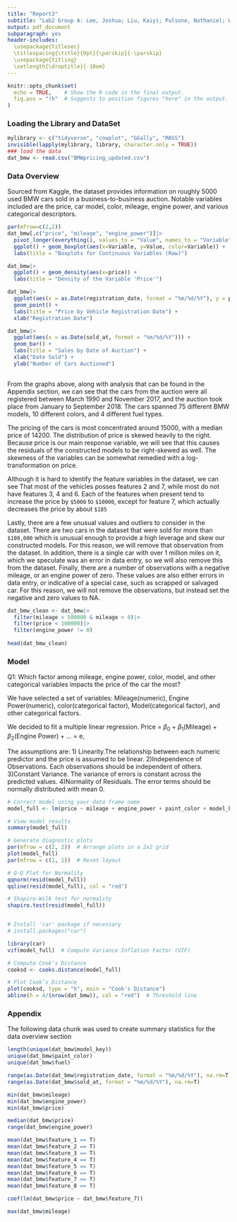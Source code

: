 ```yaml
---
title: "Report3"
subtitle: "Lab2 Group A: Lee, Joshua; Liu, Kaiyi; Pulsone, Nathaniel; Wang, Mengyao; Xu, Zexian; Yang, Xiaojing"
output: pdf_document
subparagraph: yes
header-includes:
  \usepackage{titlesec}
  \titlespacing{\title}{0pt}{\parskip}{-\parskip}
  \usepackage{titling}
  \setlength{\droptitle}{-10em}
---
```


\vspace{-10truemm}

```r
knitr::opts_chunk$set(
  echo = TRUE,    # Show the R code in the final output.
  fig.pos = "!h"  # Suggests to position figures "here" in the output.
)
```

### Loading the Library and DataSet

```r
mylibrary <- c("tidyverse", "cowplot", "GGally", "MASS")
invisible(lapply(mylibrary, library, character.only = TRUE))
### load the data
dat_bmw <- read.csv("BMWpricing_updated.csv")
```

### Data Overview

Sourced from Kaggle, the dataset provides information on roughly 5000 used BMW cars sold in a business-to-business auction. Notable variables included are the price, car model, color, mileage, engine power, and various categorical descriptors.

```r
par(mfrow=c(2,2))
dat_bmw[,c("price", "mileage", "engine_power")]|>
  pivot_longer(everything(), values_to = "Value", names_to = "Variable") |>
  ggplot() + geom_boxplot(aes(x=Variable, y=Value, color=Variable)) +
  labs(title = "Boxplots for Continuous Variables (Raw)")

dat_bmw|>
  ggplot() + geom_density(aes(x=price)) +
  labs(title = "Density of the Variable 'Price'")

dat_bmw|>
  ggplot(aes(x = as.Date(registration_date, format = "%m/%d/%Y"), y = price)) +
  geom_point() + 
  labs(title = "Price by Vehicle Registration Date") +
  xlab("Registration Date")

dat_bmw|>
  ggplot(aes(x = as.Date(sold_at, format = "%m/%d/%Y"))) +
  geom_bar() + 
  labs(title = "Sales by Date of Auction") +
  xlab("Date Sold") +
  ylab("Number of Cars Auctioned")
  
```

From the graphs above, along with analysis that can be found in the Appendix section, we can see that the cars from the auction were all registered between March 1990 and November 2017, and the auction took place from January to September 2018. The cars spanned 75 different BMW models, 10 different colors, and 4 different fuel types.

The pricing of the cars is most concentrated around 15000, with a median price of 14200. The distribution of price is skewed heavily to the right. Because price is our main response variable, we will see that this causes the residuals of the constructed models to be right-skewed as well. The skewness of the variables can be somewhat remedied with a log-transformation on price.

Although it is hard to identify the feature variables in the dataset, we can see That most of the vehicles posses features 2 and 7, while most do not have features 3, 4 and 6. Each of the features when present tend to increase the price by `$5000` to `$10000`, except for feature 7, which actually decreases the price by about `$185`

Lastly, there are a few unusual values and outliers to consider in the dataset. There are two cars in the dataset that were sold for more than `$100,000` which is unusual enough to provide a high leverage and skew our constructed models. For this reason, we will remove that observation from the dataset. In addition, there is a single car with over 1 million miles on it, which we speculate was an error in data entry, so we will also remove this from the dataset. Finally, there are a number of observations with a negative mileage, or an engine power of zero. These values are also either errors in data entry, or indicative of a special case, such as scrapped or salvaged car. For this reason, we will not remove the observations, but instead set the negative and zero values to NA.

```r
dat_bmw_clean <- dat_bmw|>
  filter(mileage < 500000 & mileage > 0)|>
  filter(price < 100000)|>
  filter(engine_power != 0)
  
head(dat_bmw_clean)
```



### Model
Q1:
Which factor among mileage, engine power, color, model, and other categorical variables impacts the price of the car the most?

We have selected a set of variables: Mileage(numeric), Engine Power(numeric), color(categorical factor), Model(categorical factor), and other categorical factors.

We decided to fit a multiple linear regression.
Price = $\beta_0$ + $\beta_1$(Mileage) + $\beta_2$(Engine Power) + ... = e,


The assumptions are:
1) Linearity.The relationship between each numeric predictor and the price is assumed to be linear.
2)Independence of Observations. Each observations should be independent of others.
3)Constant Variance. The variance of errors is constant across the predicted values.
4)Normality of Residuals.  The error terms should be normally distributed with mean 0.

```r

# Correct model using your data frame name
model_full <- lm(price ~ mileage + engine_power + paint_color + model_key, data = dat_bmw)

# View model results
summary(model_full)

# Generate diagnostic plots
par(mfrow = c(2, 2))  # Arrange plots in a 2x2 grid
plot(model_full)
par(mfrow = c(1, 1))  # Reset layout

# Q-Q Plot for Normality
qqnorm(resid(model_full))
qqline(resid(model_full), col = "red")

# Shapiro-Wilk test for normality
shapiro.test(resid(model_full))  


# Install 'car' package if necessary
# install.packages("car")

library(car)
vif(model_full)  # Compute Variance Inflation Factor (VIF)

# Compute Cook’s Distance
cooksd <- cooks.distance(model_full)

# Plot Cook’s Distance
plot(cooksd, type = "h", main = "Cook's Distance")
abline(h = 4/(nrow(dat_bmw)), col = "red")  # Threshold line

```

### Appendix

The following data chunk was used to create summary statistics for the data overview section

```r
length(unique(dat_bmw$model_key))
unique(dat_bmw$paint_color)
unique(dat_bmw$fuel)

range(as.Date(dat_bmw$registration_date, format = "%m/%d/%Y"), na.rm=T)
range(as.Date(dat_bmw$sold_at, format = "%m/%d/%Y"), na.rm=T)

min(dat_bmw$mileage)
min(dat_bmw$engine_power)
min(dat_bmw$price)

median(dat_bmw$price)
range(dat_bmw$engine_power)

mean(dat_bmw$feature_1 == T)
mean(dat_bmw$feature_2 == T)
mean(dat_bmw$feature_3 == T)
mean(dat_bmw$feature_4 == T)
mean(dat_bmw$feature_5 == T)
mean(dat_bmw$feature_6 == T)
mean(dat_bmw$feature_7 == T)
mean(dat_bmw$feature_8 == T)

coef(lm(dat_bmw$price ~ dat_bmw$feature_7))

max(dat_bmw$mileage)

```